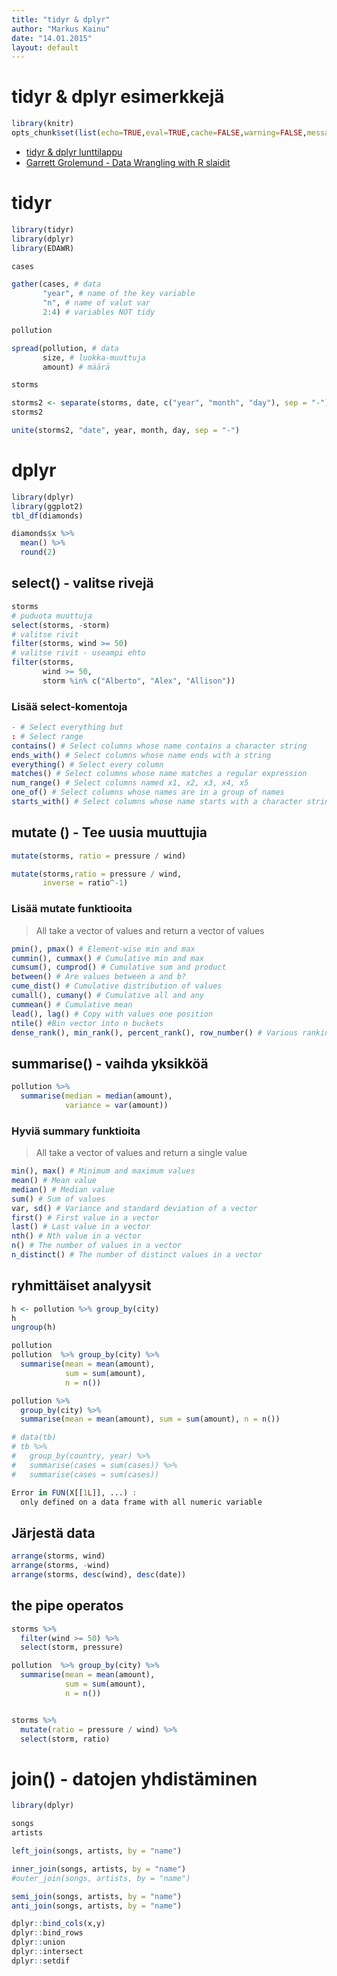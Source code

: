 ```yaml
---
title: "tidyr & dplyr"
author: "Markus Kainu"
date: "14.01.2015"
layout: default
---
```


# tidyr & dplyr esimerkkejä

```r
library(knitr)
opts_chunk$set(list(echo=TRUE,eval=TRUE,cache=FALSE,warning=FALSE,message=FALSE,fig.dir= "figure/"))
```


- [tidyr & dplyr lunttilappu](http://www.rstudio.com/wp-content/uploads/2015/01/data-wrangling-cheatsheet.pd)
- [Garrett Grolemund - Data Wrangling with R slaidit](https://dl.dropboxusercontent.com/u/5896466/wrangling-webinar.pdf)

# tidyr

```r
library(tidyr)
library(dplyr)
library(EDAWR)

cases

gather(cases, # data
       "year", # name of the key variable
       "n", # name of valut var
       2:4) # variables NOT tidy

```


```r
pollution

spread(pollution, # data
       size, # luokka-muuttuja
       amount) # määrä

```


```r
storms

storms2 <- separate(storms, date, c("year", "month", "day"), sep = "-")
storms2

unite(storms2, "date", year, month, day, sep = "-")
```



# dplyr


```r
library(dplyr)
library(ggplot2)
tbl_df(diamonds)

diamonds$x %>%
  mean() %>%
  round(2)
```

## select() - valitse rivejä

```r
storms
# puduota muuttuja
select(storms, -storm)
# valitse rivit
filter(storms, wind >= 50)
# valitse rivit - useampi ehto
filter(storms,
       wind >= 50,
       storm %in% c("Alberto", "Alex", "Allison"))

```


### Lisää select-komentoja

```r
- # Select everything but
: # Select range
contains() # Select columns whose name contains a character string
ends_with() # Select columns whose name ends with a string
everything() # Select every column
matches() # Select columns whose name matches a regular expression
num_range() # Select columns named x1, x2, x3, x4, x5
one_of() # Select columns whose names are in a group of names
starts_with() # Select columns whose name starts with a character string
```


## mutate () - Tee uusia muuttujia

```r
mutate(storms, ratio = pressure / wind)

mutate(storms,ratio = pressure / wind,
       inverse = ratio^-1)
```

### Lisää mutate funktiooita

>All take a vector of values and return a vector of values

```r
pmin(), pmax() # Element-wise min and max
cummin(), cummax() # Cumulative min and max
cumsum(), cumprod() # Cumulative sum and product
between() # Are values between a and b?
cume_dist() # Cumulative distribution of values
cumall(), cumany() # Cumulative all and any
cummean() # Cumulative mean
lead(), lag() # Copy with values one position
ntile() #Bin vector into n buckets
dense_rank(), min_rank(), percent_rank(), row_number() # Various ranking methods
```


## summarise() - vaihda yksikköä

```r
pollution %>% 
  summarise(median = median(amount), 
            variance = var(amount))

```

### Hyviä summary funktioita

> All take a vector of values and return a single value

```r
min(), max() # Minimum and maximum values
mean() # Mean value
median() # Median value
sum() # Sum of values
var, sd() # Variance and standard deviation of a vector
first() # First value in a vector
last() # Last value in a vector
nth() # Nth value in a vector
n() # The number of values in a vector
n_distinct() # The number of distinct values in a vector
```



## ryhmittäiset analyysit

```r
h <- pollution %>% group_by(city)
h
ungroup(h)
```


```r
pollution
pollution  %>% group_by(city) %>%
  summarise(mean = mean(amount),
            sum = sum(amount),
            n = n())
```


```r
pollution %>% 
  group_by(city) %>% 
  summarise(mean = mean(amount), sum = sum(amount), n = n())
```


```r
# data(tb)
# tb %>% 
#   group_by(country, year) %>% 
#   summarise(cases = sum(cases)) %>% 
#   summarise(cases = sum(cases))

Error in FUN(X[[1L]], ...) : 
  only defined on a data frame with all numeric variable
```

## Järjestä data

```r
arrange(storms, wind)
arrange(storms, -wind)
arrange(storms, desc(wind), desc(date))

```

## the pipe operatos

```r

storms %>% 
  filter(wind >= 50) %>% 
  select(storm, pressure)

pollution  %>% group_by(city) %>%
  summarise(mean = mean(amount),
            sum = sum(amount),
            n = n())


storms %>% 
  mutate(ratio = pressure / wind) %>%
  select(storm, ratio)

```

# join() - datojen yhdistäminen

```r
library(dplyr)

songs
artists

left_join(songs, artists, by = "name")

inner_join(songs, artists, by = "name")
#outer_join(songs, artists, by = "name")

semi_join(songs, artists, by = "name")
anti_join(songs, artists, by = "name")
```


```r
dplyr::bind_cols(x,y)
dplyr::bind_rows
dplyr::union
dplyr::intersect
dplyr::setdif
```